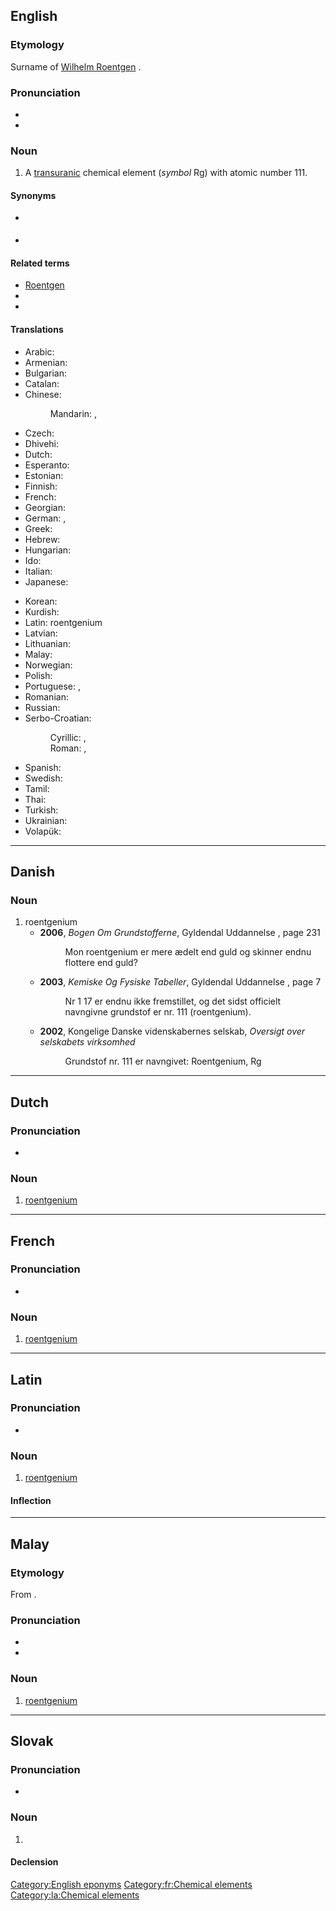 {{also|Roentgenium|röntgenium}}
==English==
{{elements|Rg|darmstadtium|Ds|copernicium|Cn}}

===Etymology===
Surname of [[w:Wilhelm Roentgen|Wilhelm Roentgen]] {{suffix||ium|lang=en}}.

===Pronunciation===
* {{audio|en-us-roentgenium.ogg|Audio (US)|lang=en}}
* {{audio|En-uk-roentgenium.oga|Audio (UK)|lang=en}}

===Noun===
{{en-noun|-}}
{{wikipedia}}

# A [[transuranic]] chemical element (''symbol'' Rg) with atomic number 111.

====Synonyms====
* {{l|en|eka-gold}} {{qualifier|used before the element was discovered}}
* {{l|en|unununium}} {{qualifier|used before the element was officially named}}

====Related terms====
* [[w:Wilhelm Roentgen|Roentgen]]
* {{l|en|roentgen}}
* {{l|en|roentgenate}}

====Translations====
{{trans-top|chemical element}}
* Arabic: {{t|ar|رُونْتْجِينْيُوم|tr=rontginyum|m}}
* Armenian: {{t|hy|ռենտգենիում}}
* Bulgarian: {{t|bg|рьонтгений|sc=Cyrl}}
* Catalan: {{t+|ca|roentgeni|m}}
* Chinese:
*: Mandarin: {{t+|cmn|錀|sc=Hani}}, {{t+|cmn|𬬭|tr=lún|sc=Hani}}
* Czech: {{t+|cs|roentgenium}}
* Dhivehi: {{t-needed|dv}}
* Dutch: {{t+|nl|roentgenium|n}}
* Esperanto: {{t+|eo|rentgenio}}
* Estonian: {{t+|et|röntgeenium}}
* Finnish: {{t+|fi|röntgenium}}
* French: {{t+|fr|roentgenium|m}}
* Georgian: {{t|ka|რენტგენიუმი}}
* German: {{t+|de|Roentgenium}}, {{t+|de|Röntgenium|n}}
* Greek: {{t|el|ρεντγκένιο|n}}
* Hebrew: {{t|he|רנטגניום}}
* Hungarian: {{t+|hu|röntgenium}}
* Ido: {{t|io|rentgeno}}
* Italian: {{t+|it|roentgenio|m}}
* Japanese: {{t+|ja|レントゲニウム|tr=rentogeniumu}}
{{trans-mid}}
* Korean: {{t+|ko|뢴트게늄}}
* Kurdish: {{t|ku|ûnûnûnyûm}}
* Latin: roentgenium {{g|n}}<!--Neo-Latin-->
* Latvian: {{t|lv|rentgenijs|m}}
* Lithuanian: {{t+|lt|rentgenis|m}}
* Malay: {{t|ms|roentgenium}}
* Norwegian: {{t|no|roentgenium}}
* Polish: {{t+|pl|roentgen|m}}
* Portuguese: {{t+|pt|roentgênio|m}} {{qualifier|Brazil}}, {{t+|pt|roentgénio|m}} {{qualifier|Portugal}}
* Romanian: {{t+|ro|roentgeniu}}
* Russian: {{t+|ru|рентге́ний|m}}
* Serbo-Croatian: {{t|sh|roentgenij}}
*: Cyrillic: {{t|sh|рентгенијум|m|sc=Cyrl}}, {{t|sh|рендгениј|m}}
*: Roman: {{t|sh|rentgenijum|m}}, {{t|sh|rendgenij|m}}
* Spanish: {{t+|es|roentgenio|m}}
* Swedish: {{t+|sv|röntgenium}}
* Tamil: {{t|ta|யுனுனுனியம்|tr=yunununiyam}}
* Thai: {{t|th|เรินต์เกเนียม}}
* Turkish: {{t+|tr|röntgenyum}}
* Ukrainian: {{t|uk|унунуній|tr=ununúnij|m}}
* Volapük: {{t+|vo|röntgenin}}
{{trans-bottom}}

[[Category:English eponyms]]

----

==Danish==

===Noun===
{{da-noun}}

# roentgenium
#* '''2006''', ''Bogen Om Grundstofferne'', Gyldendal Uddannelse {{ISBN|9788702050080}}, page 231
#*: Mon roentgenium er mere ædelt end guld og skinner endnu flottere end guld?
#* '''2003''', ''Kemiske Og Fysiske Tabeller'', Gyldendal Uddannelse {{ISBN|9788702025699}}, page 7
#*: Nr 1 17 er endnu ikke fremstillet, og det sidst officielt navngivne grundstof er nr.  111 (roentgenium).
#* '''2002''', Kongelige Danske videnskabernes selskab, ''Oversigt over selskabets virksomhed'' {{ISBN|9788778763594}}
#*: Grundstof nr. 111 er navngivet: Roentgenium, Rg

----

==Dutch==
{{wikipedia|lang=nl}}
{{elements|Rg|darmstadtium|Ds|copernicium|Cn|lang=nl}}

===Pronunciation===
* {{audio|Nl-roentgenium.ogg|Audio|lang=nl}}

===Noun===
{{nl-noun|n|-|-}}

# [[#English|roentgenium]]

----

==French==
{{wikipedia|lang=fr}}

===Pronunciation===
* {{IPA|/ʁœnt.ɡɛ.njɔm/|lang=fr}}

===Noun===
{{fr-noun|m}}

# [[#English|roentgenium]]

[[Category:fr:Chemical elements]]

----

==Latin==
{{wikipedia|lang=la}}

===Pronunciation===
* {{la-IPA|roentgenium}}

===Noun===
{{la-noun|roentgenium|roentgeniī|n|second}}

# [[#English|roentgenium]]

====Inflection====
{{la-decl-2nd-N|roentgeni}}

[[Category:la:Chemical elements]]

----

==Malay==
{{wikipedia|lang=ms}}
{{elements|Rg|darmstadtium|Ds|kopernisium|Cn|lang=ms}}

===Etymology===
From {{etyl|en|ms}} {{m|en|roentgenium}}.

===Pronunciation===
* {{IPA|[rɛn(tə)ɡɛniom]|[rɛn(tə)ɡɛniəm]|lang=ms}}
* {{rhymes|iom|jom|om|lang=ms}}

===Noun===
{{head|ms|noun}}

# [[#English|roentgenium]] {{gloss|chemical element}}

----

==Slovak==
{{elements|Rg|darmstadtium|Ds|kopernikium|Cn|lang=sk}}

===Pronunciation===
* {{IPA|/ˈrɛnɡɛnium/|/ˈrœnɡɛnium/|lang=sk}}

===Noun===
{{sk-noun|g=n|gen=roentgenia|decl=mesto}}

# {{l|en|roentgenium}} {{gloss|element}}

====Declension====
{{sk-decl-noun-sg|roentgenium|roentgenia|roentgeniu|roentgenium|roentgeniu|roentgeniom}}